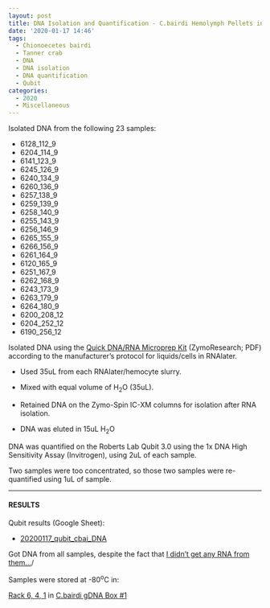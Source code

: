 ```yaml
---
layout: post
title: DNA Isolation and Quantification - C.bairdi Hemolymph Pellets in RNAlater
date: '2020-01-17 14:46'
tags:
  - Chionoecetes bairdi
  - Tanner crab
  - DNA
  - DNA isolation
  - DNA quantification
  - Qubit
categories:
  - 2020
  - Miscellaneous
---
```


Isolated DNA from the following 23 samples:

-  6128_112_9
-  6204_114_9
-  6141_123_9
-  6245_126_9
-  6240_134_9
-  6260_136_9
-  6257_138_9
-  6259_139_9
-  6258_140_9
-  6255_143_9
-  6256_146_9
-  6265_155_9
-  6266_156_9
-  6261_164_9
-  6120_165_9
-  6251_167_9
-  6262_168_9
-  6243_173_9
-  6263_179_9
-  6264_180_9
-  6200_208_12
-  6204_252_12
-  6190_256_12


Isolated DNA using the [Quick DNA/RNA Microprep Kit](https://github.com/RobertsLab/resources/blob/master/protocols/Commercial_Protocols/ZymoResearch_quick-dna-rna_microprep_plus_kit_20190411.pdf) (ZymoResearch; PDF) according to the manufacturer's protocol for liquids/cells in RNAlater.

- Used 35uL from each RNAlater/hemocyte slurry.

- Mixed with equal volume of H<sub>2</sub>O (35uL).

- Retained DNA on the Zymo-Spin IC-XM columns for isolation after RNA isolation.

- DNA was eluted in 15uL H<sub>2</sub>O

DNA was quantified on the Roberts Lab Qubit 3.0 using the 1x DNA High Sensitivity Assay (Invitrogen), using 2uL of each sample.

Two samples were too concentrated, so those two samples were re-quantified using 1uL of sample.

---

#### RESULTS

Qubit results (Google Sheet):

- [20200117_qubit_cbai_DNA](https://docs.google.com/spreadsheets/d/12pVDjM5EkiPHdcILZBhZsn9m4ftXfVy8SC5rUr9zySM/edit?usp=sharing)

Got DNA from all samples, despite the fact that [I didn't get any RNA from them...](https://robertslab.github.io/sams-notebook/posts/2020/2020-01-17-RNA-Isolation-and-Quantification-C.bairdi-Hemolymph-Pellets-in-RNAlater.html)/

Samples were stored at -80<sup>o</sup>C in:

[Rack 6, 4, 1](http://b.link/srlab-80C) in [C.bairdi gDNA Box #1](https://docs.google.com/spreadsheets/d/1D09mPvwDReuUNR36p_BrlrNfev_Ko1F83W4EKdAO6bk/edit?usp=sharing)
